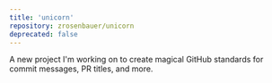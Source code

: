 ```yaml
---
title: 'unicorn'
repository: zrosenbauer/unicorn
deprecated: false
---
```


A new project I'm working on to create magical GitHub standards for commit messages, PR titles, and more.